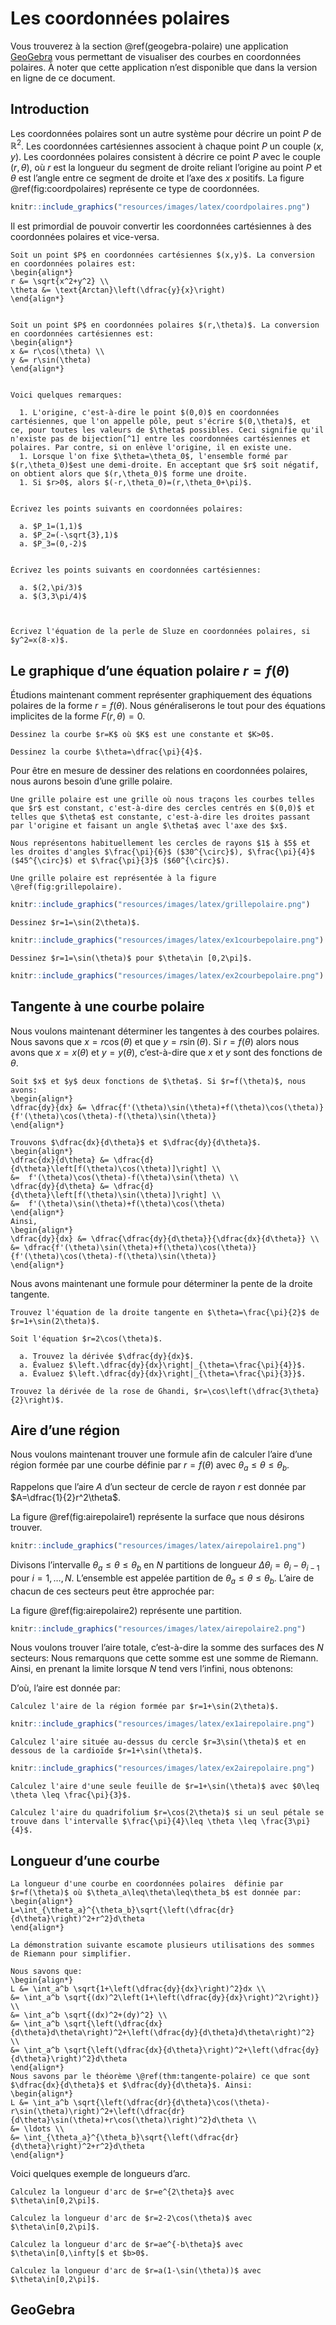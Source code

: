 # Les coordonnées polaires {#coordpolaires}

Vous trouverez à la section \@ref(geogebra-polaire) une application [GeoGebra](https://www.geogebra.org/?lang=fr) vous permettant de visualiser des courbes en coordonnées polaires. À noter que cette application n'est disponible que dans la version en ligne de ce document.

## Introduction

Les coordonnées polaires sont un autre système pour décrire un point $P$ de $\mathbb{R}^2$. Les coordonnées cartésiennes associent à chaque point $P$ un couple $(x,y)$. Les coordonnées polaires consistent à décrire ce point $P$ avec le couple $(r,\theta)$, où $r$ est la longueur du segment de droite reliant l'origine au point $P$ et $\theta$ est l'angle entre ce segment de droite et l'axe des $x$ positifs. La figure \@ref(fig:coordpolaires) représente ce type de coordonnées.

```r
knitr::include_graphics("resources/images/latex/coordpolaires.png")
```

Il est primordial de pouvoir convertir les coordonnées cartésiennes à des coordonnées polaires et vice-versa.

```proposition
Soit un point $P$ en coordonnées cartésiennes $(x,y)$. La conversion en coordonnées polaires est:
\begin{align*}
r &= \sqrt{x^2+y^2} \\
\theta &= \text{Arctan}\left(\dfrac{y}{x}\right)
\end{align*}
  
```

```proposition
Soit un point $P$ en coordonnées polaires $(r,\theta)$. La conversion en coordonnées cartésiennes est:
\begin{align*}
x &= r\cos(\theta) \\
y &= r\sin(\theta)
\end{align*}
  
```

```remark
Voici quelques remarques:

  1. L'origine, c'est-à-dire le point $(0,0)$ en coordonnées cartésiennes, que l'on appelle pôle, peut s'écrire $(0,\theta)$, et ce, pour toutes les valeurs de $\theta$ possibles. Ceci signifie qu'il n'existe pas de bijection[^1] entre les coordonnées cartésiennes et polaires. Par contre, si on enlève l'origine, il en existe une.
  1. Lorsque l'on fixe $\theta=\theta_0$, l'ensemble formé par $(r,\theta_0)$est une demi-droite. En acceptant que $r$ soit négatif, on obtient alors que $(r,\theta_0)$ forme une droite.
  1. Si $r>0$, alors $(-r,\theta_0)=(r,\theta_0+\pi)$.


```

[^1]: Une bijection est une fonction $f$ allant d'un ensemble $A$ à un ensemble $B$,
telle que pour tous les éléments de $B$, on associe une seule valeur de $A$. 

```example
Écrivez les points suivants en coordonnées polaires:
  
  a. $P_1=(1,1)$
  a. $P_2=(-\sqrt{3},1)$
  a. $P_3=(0,-2)$


```
\vspace*{10cm}

```example
Écrivez les points suivants en coordonnées cartésiennes:
  
  a. $(2,\pi/3)$
  a. $(3,3\pi/4)$
  
  
```
\vspace*{10cm}

```example
Écrivez l'équation de la perle de Sluze en coordonnées polaires, si $y^2=x(8-x)$.
```
\vspace*{6cm}

## Le graphique d'une équation polaire $r=f(\theta)$

Étudions maintenant comment représenter graphiquement des équations polaires de la forme $r=f(\theta)$. Nous généraliserons le tout pour des équations implicites de la forme $F(r,\theta)=0$.

```example
Dessinez la courbe $r=K$ où $K$ est une constante et $K>0$.
```
\vspace*{5cm}

```example
Dessinez la courbe $\theta=\dfrac{\pi}{4}$.
```
\vspace*{5cm}

Pour être en mesure de dessiner des relations en coordonnées polaires, nous aurons besoin d'une grille polaire.

```definition
Une grille polaire est une grille où nous traçons les courbes telles que $r$ est constant, c'est-à-dire des cercles centrés en $(0,0)$ et telles que $\theta$ est constante, c'est-à-dire les droites passant par l'origine et faisant un angle $\theta$ avec l'axe des $x$. 

Nous représentons habituellement les cercles de rayons $1$ à $5$ et les droites d'angles $\frac{\pi}{6}$ ($30^{\circ}$), $\frac{\pi}{4}$ ($45^{\circ}$) et $\frac{\pi}{3}$ ($60^{\circ}$).

Une grille polaire est représentée à la figure \@ref(fig:grillepolaire).
```

```r
knitr::include_graphics("resources/images/latex/grillepolaire.png")
```

```example
Dessinez $r=1=\sin(2\theta)$.
```
```r
knitr::include_graphics("resources/images/latex/ex1courbepolaire.png")
```

```example
Dessinez $r=1=\sin(\theta)$ pour $\theta\in [0,2\pi]$.
```
```r
knitr::include_graphics("resources/images/latex/ex2courbepolaire.png")
```

## Tangente à une courbe polaire

Nous voulons maintenant déterminer les tangentes à des courbes polaires. Nous savons que $x=r\cos(\theta)$ et que $y=r\sin(\theta)$. Si $r=f(\theta)$ alors nous avons que $x=x(\theta)$ et $y=y(\theta)$, c'est-à-dire que $x$ et $y$ sont des fonctions de $\theta$.

```theorem
Soit $x$ et $y$ deux fonctions de $\theta$. Si $r=f(\theta)$, nous avons:
\begin{align*}
\dfrac{dy}{dx} &= \dfrac{f'(\theta)\sin(\theta)+f(\theta)\cos(\theta)}{f'(\theta)\cos(\theta)-f(\theta)\sin(\theta)}
\end{align*}

```
```proof
Trouvons $\dfrac{dx}{d\theta}$ et $\dfrac{dy}{d\theta}$.
\begin{align*}
\dfrac{dx}{d\theta} &= \dfrac{d}{d\theta}\left[f(\theta)\cos(\theta)]\right] \\
&=  f'(\theta)\cos(\theta)-f(\theta)\sin(\theta) \\
\dfrac{dy}{d\theta} &= \dfrac{d}{d\theta}\left[f(\theta)\sin(\theta)]\right] \\
&=  f'(\theta)\sin(\theta)+f(\theta)\cos(\theta) 
\end{align*}
Ainsi,
\begin{align*}
\dfrac{dy}{dx} &= \dfrac{\dfrac{dy}{d\theta}}{\dfrac{dx}{d\theta}} \\
&= \dfrac{f'(\theta)\sin(\theta)+f(\theta)\cos(\theta)}{f'(\theta)\cos(\theta)-f(\theta)\sin(\theta)}
\end{align*}

```

Nous avons maintenant une formule pour déterminer la pente de la droite tangente.

```example
Trouvez l'équation de la droite tangente en $\theta=\frac{\pi}{2}$ de $r=1+\sin(2\theta)$.
```
\vspace*{8cm}

```example
Soit l'équation $r=2\cos(\theta)$.

  a. Trouvez la dérivée $\dfrac{dy}{dx}$.
  a. Évaluez $\left.\dfrac{dy}{dx}\right|_{\theta=\frac{\pi}{4}}$.
  a. Évaluez $\left.\dfrac{dy}{dx}\right|_{\theta=\frac{\pi}{3}}$.

```
\vspace*{10cm}

```example
Trouvez la dérivée de la rose de Ghandi, $r=\cos\left(\dfrac{3\theta}{2}\right)$.
```
\vspace*{6cm}

## Aire d'une région

Nous voulons maintenant trouver une formule afin de calculer l'aire d'une région formée par une courbe définie par $r=f(\theta)$ avec $\theta_a\leq \theta \leq \theta_b$.

Rappelons que l'aire $A$ d'un secteur de cercle de rayon $r$ est donnée par $A=\dfrac{1}{2}r^2\theta$.

La figure \@ref(fig:airepolaire1) représente la surface que nous désirons trouver.

```r
knitr::include_graphics("resources/images/latex/airepolaire1.png")
```

Divisons l'intervalle $\theta_a\leq \theta \leq \theta_b$ en $N$ partitions de longueur $\Delta \theta_i=\theta_i-\theta_{i-1}$ pour $i=1,\ldots,N$. L'ensemble
\begin{align*}
\{\theta_0=\theta_a,\theta_1,...,\theta_{N-1},\theta_{N}=\theta_b\}
\end{align*}
est appelée partition de $\theta_a\leq \theta \leq \theta_b$. L'aire de chacun de ces secteurs peut être approchée par:
\begin{align*}
A_i\approx \dfrac{1}{2}[f(\theta_i^*)]^2\Delta \theta_i, \quad \text{où $\theta_i^*\in [\theta_{i-1},\theta_{i}]$}
\end{align*}

La figure \@ref(fig:airepolaire2) représente une partition.

```r
knitr::include_graphics("resources/images/latex/airepolaire2.png")
```

Nous voulons trouver l'aire totale, c'est-à-dire la somme des surfaces des $N$ secteurs:
\begin{align*}
A\approx \sum_{i=1}^N\dfrac{1}{2}[f(\theta_i^*)]^2\Delta \theta_i
\end{align*}
Nous remarquons que cette somme est une somme de Riemann. Ainsi, en prenant la limite lorsque $N$ tend vers l'infini, nous obtenons:
\begin{align*}
A=\lim_{N\rightarrow \infty } \sum_{i=1}^N\dfrac{1}{2}[f(\theta_i^*)]^2\Delta \theta_i=\int_{\theta_a}^{\theta_b}\dfrac{1}{2}[f(\theta)]^2d \theta
\end{align*}

D'où, l'aire est donnée par:
\begin{align*}
A &= \int_{\theta_a}^{\theta_b}\dfrac{1}{2}[f(\theta)]^2 d\theta
\end{align*}

```example
Calculez l'aire de la région formée par $r=1+\sin(2\theta)$.
```
```r
knitr::include_graphics("resources/images/latex/ex1airepolaire.png")
```
\vspace*{10cm}


```example
Calculez l'aire située au-dessus du cercle $r=3\sin(\theta)$ et en dessous de la cardioïde $r=1+\sin(\theta)$.
```
```r
knitr::include_graphics("resources/images/latex/ex2airepolaire.png")
```
\vspace*{10cm}

```example
Calculez l'aire d'une seule feuille de $r=1+\sin(\theta)$ avec $0\leq \theta \leq \frac{\pi}{3}$.
```
\vspace*{10cm}

```example
Calculez l'aire du quadrifolium $r=\cos(2\theta)$ si un seul pétale se trouve dans l'intervalle $\frac{\pi}{4}\leq \theta \leq \frac{3\pi}{4}$.
```
\vspace*{10cm}

## Longueur d'une courbe

```theorem
La longueur d'une courbe en coordonnées polaires  définie par $r=f(\theta)$ où $\theta_a\leq\theta\leq\theta_b$ est donnée par:
\begin{align*}
L=\int_{\theta_a}^{\theta_b}\sqrt{\left(\dfrac{dr}{d\theta}\right)^2+r^2}d\theta
\end{align*}

```
```proof
La démonstration suivante escamote plusieurs utilisations des sommes de Riemann pour simplifier.

Nous savons que:
\begin{align*}
L &= \int_a^b \sqrt{1+\left(\dfrac{dy}{dx}\right)^2}dx \\
&= \int_a^b \sqrt{(dx)^2\left(1+\left(\dfrac{dy}{dx}\right)^2\right)} \\
&= \int_a^b \sqrt{(dx)^2+(dy)^2} \\
&= \int_a^b \sqrt{\left(\dfrac{dx}{d\theta}d\theta\right)^2+\left(\dfrac{dy}{d\theta}d\theta\right)^2} \\
&= \int_a^b \sqrt{\left(\dfrac{dx}{d\theta}\right)^2+\left(\dfrac{dy}{d\theta}\right)^2}d\theta
\end{align*}
Nous savons par le théorème \@ref(thm:tangente-polaire) ce que sont $\dfrac{dx}{d\theta}$ et $\dfrac{dy}{d\theta}$. Ainsi:
\begin{align*}
L &= \int_a^b \sqrt{\left(\dfrac{dr}{d\theta}\cos(\theta)-r\sin(\theta)\right)^2+\left(\dfrac{dr}{d\theta}\sin(\theta)+r\cos(\theta)\right)^2}d\theta \\
&= \ldots \\
&= \int_{\theta_a}^{\theta_b}\sqrt{\left(\dfrac{dr}{d\theta}\right)^2+r^2}d\theta 
\end{align*}

```

Voici quelques exemple de longueurs d'arc.

```example
Calculez la longueur d'arc de $r=e^{2\theta}$ avec $\theta\in[0,2\pi]$.
```
\vspace*{8cm}

```example
Calculez la longueur d'arc de $r=2-2\cos(\theta)$ avec $\theta\in[0,2\pi]$.
```
\vspace*{8cm}

```example
Calculez la longueur d'arc de $r=ae^{-b\theta}$ avec $\theta\in[0,\infty[$ et $b>0$.
```
\vspace*{10cm}

```example
Calculez la longueur d'arc de $r=a(1-\sin(\theta))$ avec $\theta\in[0,2\pi]$.
```
\vspace*{8cm}


## GeoGebra {#geogebra-polaire}

<script type="text/javascript" src="https://cdn.geogebra.org/apps/deployggb.js"></script>
<script type="text/javascript">
var parameters = {
"appName":"graphing",
"material_id":"khn4c2md",
"width":1000,
"height":600,
"showToolBar":true,
"borderColor":null,
"showMenuBar":true,
"showFullscreenButton":true,
"enableShiftDragZoom":true};

var applet = new GGBApplet(parameters, 'applet_container');
window.onload = function() { applet.inject('applet_container'); updateHelp('AG');}
</script>
<div id="applet_container"></div>

